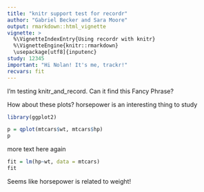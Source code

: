```yaml
---
title: "knitr support test for recordr"
author: "Gabriel Becker and Sara Moore"
output: rmarkdown::html_vignette
vignette: >
  %\VignetteIndexEntry{Using recordr with knitr}
  %\VignetteEngine{knitr::rmarkdown}
  \usepackage[utf8]{inputenc}
study: 12345
important: "Hi Nolan! It's me, trackr!"
recvars: fit
---
```



I'm testing knitr_and_record. Can it find this Fancy Phrase?

How about these plots? horsepower is an interesting thing to study

```r
library(ggplot2)

p = qplot(mtcars$wt, mtcars$hp)
p
```


more text here again

```r

fit = lm(hp~wt, data = mtcars)
fit
```

Seems like horsepower is related to weight!
